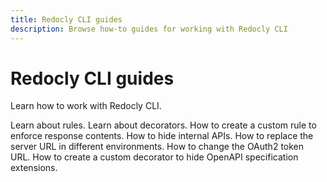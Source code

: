 ```yaml
---
title: Redocly CLI guides
description: Browse how-to guides for working with Redocly CLI
---
```



# Redocly CLI guides

Learn how to work with Redocly CLI.

<div>
  <Flex justifyContent="space-between" flexWrap="wrap">
    <WideTile to="../rules.md" header="Rules">
      Learn about rules.
    </WideTile>
    <WideTile to="../decorators.md" header="Decorators">
      Learn about decorators.
    </WideTile>
    <WideTile to="./response-contains-property.md" header="Enforce response contents">
      How to create a custom rule to enforce response contents.
    </WideTile>
    <WideTile to="./hide-apis.md" header="Hide internal APIs">
      How to hide internal APIs.
    </WideTile>
    <WideTile to="./replace-servers-url.md" header="Replace the server URL">
      How to replace the server URL in different environments.
    </WideTile>
    <WideTile to="./change-token-url.md" header="Change the OAuth2 token URL">
      How to change the OAuth2 token URL.
    </WideTile>
    <WideTile to="./hide-specification-extensions.md" header="Hide OpenAPI specification extensions">
      How to create a custom decorator to hide OpenAPI specification extensions.
    </WideTile>
  </Flex>
</div>
